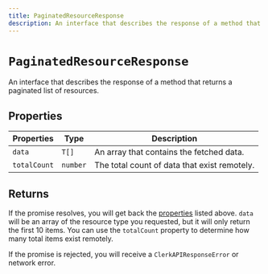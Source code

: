 ```yaml
---
title: PaginatedResourceResponse
description: An interface that describes the response of a method that returns a paginated list of resources.
---
```


# `PaginatedResourceResponse`

An interface that describes the response of a method that returns a paginated list of resources.

## Properties

| Properties | Type | Description |
| --- | --- | --- |
| `data` | `T[]` |  An array that contains the fetched data. |
| `totalCount` | `number` |  The total count of data that exist remotely. |

## Returns

If the promise resolves, you will get back the [properties](#properties) listed above. `data` will be an array of the resource type you requested, but it will only return the first 10 items. You can use the `totalCount` property to determine how many total items exist remotely.

If the promise is rejected, you will receive a `ClerkAPIResponseError` or network error.
